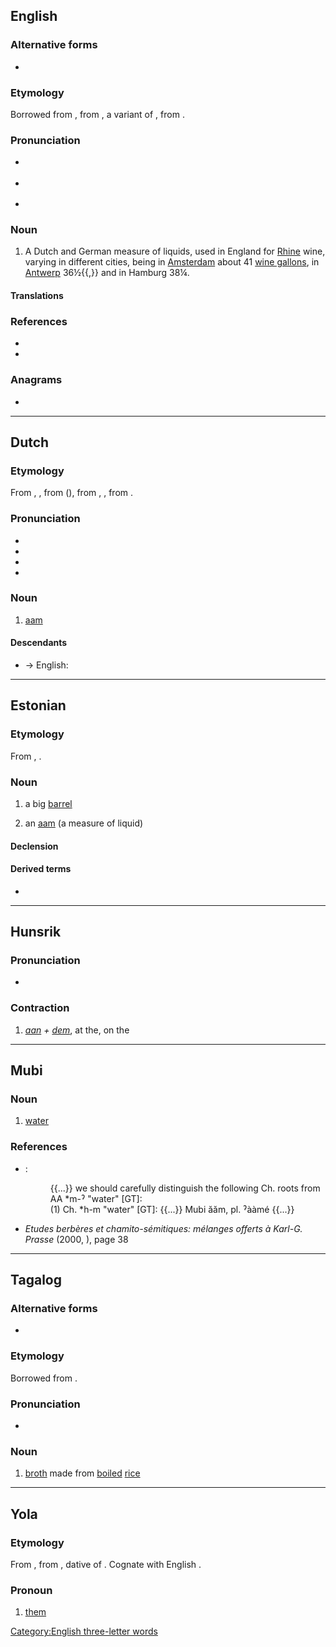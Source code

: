 {{also|Aam|AAM|aàm|aa’m|a'am|åm}}
==English==

===Alternative forms===
* {{alter|en|aum|awm}}

===Etymology===
Borrowed from {{bor|en|nl|aam}}, from {{der|en|la|ama}}, a variant of {{m|la|hama}}, from {{der|en|grc|ἄμη||bucket}}.

===Pronunciation===
* {{a|RP}} {{IPA|/ɑːm/|/ɔːm/|lang=en}}
* {{a|US}} {{IPA|/ɑm/|/ɔm/|lang=en}}
* {{rhymes|ɑːm|ɔːm|lang=en}}

===Noun===
{{en-noun}}

# {{lb|en|historical}} A Dutch and German measure of liquids, used in England for [[Rhine]] wine, varying in different cities, being in [[Amsterdam]] about 41 [[wine gallon]]s, in [[Antwerp]] 36½{{,}} and in Hamburg 38¼. {{defdate|first attested around 1350 to 1470}}

====Translations====
{{trans-top|Dutch and German measure of liquids}}
{{trans-mid}}
{{trans-bottom}}

===References===
* {{R:SOED5|page=1}}
* {{R:Webster 1913}}

===Anagrams===
* {{anagrams|en|a=aam|AMA|Ama|ama|maa}}

[[Category:English three-letter words]]

----

==Dutch==

===Etymology===
From {{inh|nl|dum|ame}}, {{m|dum|aem}}, from {{der|nl|LL.|ama}} ({{cog|la|hama}}), from {{der|nl|grc|ἄμη||bucket}}, {{m|grc|ἀμάω||to gather, harvest}}, from {{cog|ine-pro|*sem-||together}}.

===Pronunciation===
* {{IPA|lang=nl|/aːm/}}
* {{audio|Nl-aam.ogg|Audio|lang=nl}}
* {{hyphenation|lang=nl|aam}}
* {{rhyme|lang=nl|aːm}}

===Noun===
{{nl-noun|n|-en|-}}

# [[#English|aam]]

====Descendants====
* → English: {{l|en|aam}}

----

==Estonian==

===Etymology===
From {{der|et|gml|am}}, {{m|gml|ame}}.

===Noun===
{{et-noun|aami|aami}}

# a big [[barrel]]
# {{lb|et|historical}} an [[aam]] (a measure of liquid)

====Declension====
{{et-decl-riik|aam|aam|i}}

====Derived terms====
* {{l|et|aamissepp}}

----

==Hunsrik==

===Pronunciation===
* {{IPA|/ɔːm/|lang=hrx}}

===Contraction===
{{head|hrx|contraction}}

# ''[[aan#Hunsrik|aan]] + [[dem#Hunsrik|dem]]'', at the, on the

----

==Mubi==

===Noun===
{{head|mub|noun|head=ăăm|plural|[[aame|ˀààmé]]}}

# [[water]]

===References===
* {{R:egy:EDE|v=3|p=201}}:
*: {{...}} we should carefully distinguish the following Ch. roots from AA *m-ˀ "water" [GT]:
*: (1) Ch. *h-m "water" [GT]: {{...}} Mubi ăăm, pl. ˀààmé {{...}}
* ''Etudes berbères et chamito-sémitiques: mélanges offerts à Karl-G. Prasse'' (2000, {{ISBN|9042908262}}), page 38

----

==Tagalog==

===Alternative forms===
* {{l|tl|am}}

===Etymology===
Borrowed from {{bor|tl|nan-hok|-}} {{zh-l|泔|ám|rice soup}}.

===Pronunciation===
* {{IPA|/ʔa.ˈam/|lang=tl}}

===Noun===
{{tl-noun|head=aám}}

# [[broth]] made from [[boiled]] [[rice]]
#: {{ux|tl|Bigyan mo ng '''aam''' ang bata.|translation=Give the child some rice broth.}}

----

==Yola==

===Etymology===
From {{inh|yol|enm|hem}}, from {{inh|yol|ang|heom||them}}, dative of {{m|ang|hie}}. Cognate with English {{m|en|'em}}.

===Pronoun===
{{head|yol|pronoun}}

# [[them]]
